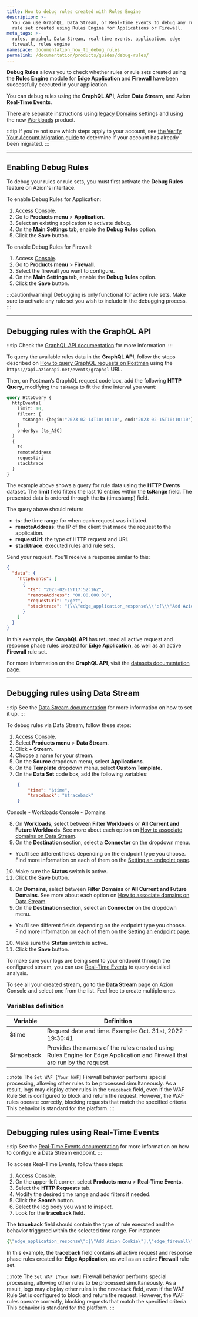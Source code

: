 ```yaml
---
title: How to debug rules created with Rules Engine
description: >-
  You can use GraphQL, Data Stream, or Real-Time Events to debug any rule or
  rule set created using Rules Engine for Applications or Firewall.
meta_tags: >-
  rules, graphql, Data Stream, real-time events, application, edge
  firewall, rules engine
namespace: documentation_how_to_debug_rules
permalink: /documentation/products/guides/debug-rules/
---
```



<Apiv4Rollout />

**Debug Rules** allows you to check whether rules or rule sets created using the **Rules Engine** module for **Edge Application** and **Firewall** have been successfully executed in your application.

You can debug rules using the **GraphQL API**, Azion **Data Stream**, and Azion **Real-Time Events**.

<LinkButton link="/en/documentation/products/build/edge-application/rules-engine/" label="Learn more about Rules Engine" severity="secondary" />

There are separate instructions using [legacy Domains](/en/documentation/products/build/edge-application/domains/) settings and using the new [Workloads](/en/documentation/products/secure/workloads) product.

:::tip
If you're not sure which steps apply to your account, see [the Verify Your Account Migration guide](/en/documentation/products/guides/verify-account-migration/) to determine if your account has already been migrated.
:::
 
---

## Enabling Debug Rules

To debug your rules or rule sets, you must first activate the **Debug Rules** feature on Azion's interface.

To enable Debug Rules for Application:

1. Access [Console](https://console.azion.com).
2. Go to **Products menu** > **Application**.
3. Select an existing application to activate debug.
4. On the **Main Settings** tab, enable the **Debug Rules** option.
5. Click the **Save** button.

To enable Debug Rules for Firewall:

1. Access [Console](https://console.azion.com).
2. Go to **Products menu** > **Firewall**.
3. Select the firewall you want to configure.
4. On the **Main Settings** tab, enable the **Debug Rules** option.
5. Click the **Save** button.

:::caution[warning]
Debugging is only functional for active rule sets. Make sure to activate any rule set you wish to include in the debugging process.
:::

---

## Debugging rules with the GraphQL API

:::tip
Check the [GraphQL API documentation](/en/documentation/devtools/graphql-api/overview/) for more information.
:::

To query the available rules data in the **GraphQL API**, follow the steps described on [How to query GraphQL requests on Postman](/en/documentation/products/guides/query-graphql-postman/) using the `https://api.azionapi.net/events/graphql` URL.

Then, on Postman’s GraphQL request code box, add the following **HTTP Query**, modifying the `tsRange` to fit the time interval you want:

```graphql
query HttpQuery {
  httpEvents(
    limit: 10,
    filter: {
      tsRange: {begin:"2023-02-14T10:10:10", end:"2023-02-15T10:10:10"}
    }
    orderBy: [ts_ASC]
  ) 
  {
    ts
    remoteAddress
    requestUri
    stacktrace
  }
}
```

The example above shows a query for rule data using the **HTTP Events** dataset. The **limit** field filters the last 10 entries within the **tsRange** field. The presented data is ordered through the **ts** (timestamp) field.

The query above should return:

- **ts**: the time range for when each request was initiated.
- **remoteAddress**: the IP of the client that made the request to the application.
- **requestUri**: the type of HTTP request and URI.
- **stacktrace**: executed rules and rule sets.

Send your request. You’ll receive a response similar to this:

```json
{
  "data": {
    "httpEvents": [
      {
        "ts": "2023-02-15T17:52:16Z",
        "remoteAddress": "00.00.000.00",
        "requestUri": "/get",
        "stacktrace": "{\\\"edge_application_response\\\":[\\\"Add Azion Cookie\\\"],\\\"edge_firewall\\\":[\\\"Set WAF\\\",\\\"Rate-Limit Root\\\"],\\\"edge_application_request\\\":[\\\"Default Rule\\\",\\\"Test Send Cert to Origin 1\\\",\\\"Test Send Cert to Origin 2\\\"]}"
      }
    ]
  }
}
```

In this example, the **GraphQL API** has returned all active request and response phase rules created for **Edge Application**, as well as an active **Firewall** rule set.

For more information on the **GraphQL API**, visit the [datasets documentation page](/en/documentation/devtools/graphql-api/features/#datasets).

---

## Debugging rules using Data Stream

:::tip
See the [Data Stream documentation](/en/documentation/products/observe/data-stream/) for more information on how to set it up.
:::

To debug rules via Data Stream, follow these steps:

1. Access [Console](https://console.azion.com).
2. Select **Products menu** > **Data Stream**.
3. Click **+ Stream**.
4. Choose a name for your stream.
5. On the **Source** dropdown menu, select **Applications**.
6. On the **Template** dropdown menu, select **Custom Template**.
7. On the **Data Set** code box, add the following variables:

```json
    {
        "time": "$time",
        "traceback": "$traceback"
    }
```
<Tabs client:visible>
    <Fragment slot="tab.consoleworkloads">Console - Workloads</Fragment>
    <Fragment slot="tab.consoledomains">Console - Domains</Fragment>

<Fragment slot="panel.consoleworkloads">

8. On **Workloads**, select between **Filter Workloads** or **All Current and Future Workloads**. See more about each option on [How to associate domains on Data Stream](/en/documentation/products/guides/data-stream-associate-workloads/).
9. On the **Destination** section, select a **Connector** on the dropdown menu.
  - You'll see different fields depending on the endpoint type you choose. Find more information on each of them on the [Setting an endpoint page](/en/documentation/products/observe/data-stream/#endpoints).
10. Make sure the **Status** switch is active.
11. Click the **Save** button.
</Fragment>

<Fragment slot="panel.consoledomains">

8. On **Domains**, select between **Filter Domains** or **All Current and Future Domains**. See more about each option on [How to associate domains on Data Stream](/en/documentation/products/guides/data-stream-associate-domains/).
9. On the **Destination** section, select an **Connector** on the dropdown menu.
  - You'll see different fields depending on the endpoint type you choose. Find more information on each of them on the [Setting an endpoint page](/en/documentation/products/observe/data-stream/#endpoints).
10. Make sure the **Status** switch is active.
11. Click the **Save** button.

</Fragment>
</Tabs>

To make sure your logs are being sent to your endpoint through the configured stream, you can use [Real-Time Events](/en/documentation/products/observe/real-time-events/) to query detailed analysis.

To see all your created stream, go to the **Data Stream** page on Azion Console and select one from the list. Feel free to create multiple ones.

### Variables definition

| Variable | Definition |
| --- | --- |
| $time | Request date and time. Example: Oct. 31st, 2022 - 19:30:41 |
| $traceback | Provides the names of the rules created using Rules Engine for Edge Application and Firewall that are run by the request. |

:::note
The `Set WAF [Your WAF]` Firewall behavior performs special processing, allowing other rules to be processed simultaneously. As a result, logs may display other rules in the `traceback` field, even if the WAF Rule Set is configured to block and return the request.  However, the WAF rules operate correctly, blocking requests that match the specified criteria. This behavior is standard for the platform.
:::

---

## Debugging rules using Real-Time Events

:::tip
See the [Real-Time Events documentation](/en/documentation/products/observe/real-time-events/) for more information on how to configure a Data Stream endpoint.
:::

To access Real-Time Events, follow these steps:

1. Access [Console](https://console.azion.com).
2. On the upper-left corner, select **Products menu** > **Real-Time Events**.
3. Select the **HTTP Requests** tab.
4. Modify the desired time range and add filters if needed.
5. Click the **Search** button.
6. Select the log body you want to inspect.
7. Look for the **traceback** field.

The **traceback** field should contain the type of rule executed and the behavior triggered within the selected time range. For instance:

```yaml
{\"edge_application_response\":[\"Add Azion Cookie\"],\"edge_firewall\":[\"Set WAF\",\"Rate-Limit Root\"],\"edge_application_request\":[\"Default Rule\",\"Test Send Cert to Origin 1\",\"Test Send Cert to Origin 2\"]}
```

In this example, the **traceback** field contains all active request and response phase rules created for **Edge Application**, as well as an active **Firewall** rule set.

:::note
The `Set WAF [Your WAF]` Firewall behavior performs special processing, allowing other rules to be processed simultaneously. As a result, logs may display other rules in the `traceback` field, even if the WAF Rule Set is configured to block and return the request.  However, the WAF rules operate correctly, blocking requests that match the specified criteria. This behavior is standard for the platform.
:::
